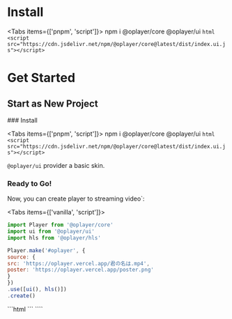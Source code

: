 # Install


<Tabs items={['pnpm', 'script']}>
  <Tab>npm i @oplayer/core @oplayer/ui</Tab>
  <Tab>
    ```html
    <script src="https://cdn.jsdelivr.net/npm/@oplayer/core@latest/dist/index.ui.js"></script>
    ```
  </Tab>
</Tabs>

# Get Started

## Start as New Project

<Steps>
### Install

<Tabs items={['pnpm', 'script']}>
  <Tab>npm i @oplayer/core @oplayer/ui</Tab>
  <Tab>
    ```html
    <script src="https://cdn.jsdelivr.net/npm/@oplayer/core@latest/dist/index.ui.js"></script>
    ```
  </Tab>
</Tabs>

<Callout>`@oplayer/ui` provider a basic skin.</Callout>

### Ready to Go!

Now, you can create player to streaming video`:

<Tabs items={['vanilla', 'script']}>
  <Tab>
  ```js filename="app.js"
import Player from '@oplayer/core'
import ui from '@oplayer/ui'
import hls from '@oplayer/hls'

Player.make('#oplayer', {
source: {
src: 'https://oplayer.vercel.app/君の名は.mp4',
poster: 'https://oplayer.vercel.app/poster.png'
}
})
.use([ui(), hls()])
.create()

````
  </Tab>
  <Tab>
    ```html
  <script>
  OPlayer.make('#oplayer', {
    source: {
      src: 'https://oplayer.vercel.app/君の名は.mp4',
      poster: 'https://oplayer.vercel.app/poster.png'
    }
  })
    .use([OPlayer.ui(), OHls()])
    .create()
</script>
    ```
  </Tab>
</Tabs>

</Steps>
````

